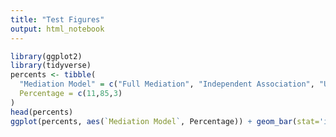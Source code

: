 ```yaml
---
title: "Test Figures"
output: html_notebook
---
```


```r
library(ggplot2)
library(tidyverse)
percents <- tibble(
  "Mediation Model" = c("Full Mediation", "Independent Association", "Unclassified"),
  Percentage = c(11,85,3)
)
head(percents)
ggplot(percents, aes(`Mediation Model`, Percentage)) + geom_bar(stat='identity') + labs(x = "Mediation Model") +geom_text(aes(label = paste0(Percentage, "%"), y = Percentage),vjust = c(1.4, 1.4, -0.1), size = 7, color = c("magenta", 'yellow', 'black'))+ ggtitle("Breakdown of xQTL Mediation Results") +theme_minimal(base_family = "Arial")
```
